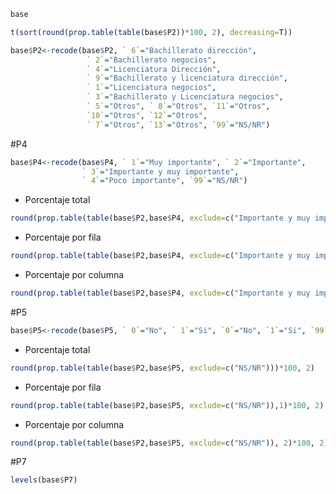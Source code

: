 ```r
base
```

```r
t(sort(round(prop.table(table(base$P2))*100, 2), decreasing=T))

base$P2<-recode(base$P2, ` 6`="Bachillerato dirección", 
                 ` 2`="Bachillerato negocios",
                 ` 4`="Licenciatura Dirección", 
                 ` 9`="Bachillerato y licenciatura dirección", 
                 ` 1`="Licenciatura negocios", 
                 ` 3`="Bachillerato y Licenciatura negocios",
                 ` 5`="Otros", ` 8`="Otros", `11`="Otros", 
                 `10`="Otros", `12`="Otros", 
                 ` 7`="Otros", `13`="Otros", `99`="NS/NR")
```

#P4     

```r
base$P4<-recode(base$P4, ` 1`="Muy importante", ` 2`="Importante", 
                ` 3`="Importante y muy importante",
                ` 4`="Poco importante", `99`="NS/NR")
```

*   Porcentaje total      

```r
round(prop.table(table(base$P2,base$P4, exclude=c("Importante y muy importante", "NS/NR")))*100, 2)
```

*   Porcentaje por fila     

```r
round(prop.table(table(base$P2,base$P4, exclude=c("Importante y muy importante", "NS/NR")),1)*100, 2)
```

*   Porcentaje por columna      

```r
round(prop.table(table(base$P2,base$P4, exclude=c("Importante y muy importante", "NS/NR")), 2)*100, 2)
```

#P5        

```r
base$P5<-recode(base$P5, ` 0`="No", ` 1`="Si", `0`="No", `1`="Si", `99`="NS/NR")
```

*   Porcentaje total      

```r
round(prop.table(table(base$P2,base$P5, exclude=c("NS/NR")))*100, 2)
```

*   Porcentaje por fila     

```r
round(prop.table(table(base$P2,base$P5, exclude=c("NS/NR")),1)*100, 2)
```

*   Porcentaje por columna      

```r
round(prop.table(table(base$P2,base$P5, exclude=c("NS/NR")), 2)*100, 2)
```

#P7     

```r
levels(base$P7)
```

